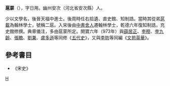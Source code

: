 '''扈蒙'''（{{bd|915年||986年||}}），字日用。幽州安次（河北省安次縣）人。

少以文學名，後晉天福中進士。後周時任右拾遺、直史館、知制誥。當時其從弟[[扈載|扈載]]為翰林學士，號稱二扈。入宋後由[[中書舍人|中書舍人]]遷翰林學士，乾德六年復知制誥，充史館修撰。典章儀注，多由扈蒙所定。開寶六年（973年）與[[薛居正|薛居正]]、[[李穆|李穆]]、[[李九齡|李九齡]]、[[張瞻|張瞻]]、[[劉兼|劉兼]]、[[盧多遜|盧多遜]]等同修《[[舊五代史|五代史]]》，又與[[李昉|李昉]]等同編《[[文苑英華|文苑英華]]》。

==參考書目==
* 《宋史》

[[Category:宋朝政治人物|H]]